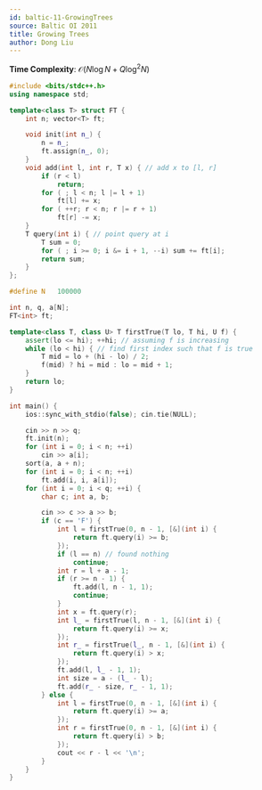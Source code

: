 ```yaml
---
id: baltic-11-GrowingTrees
source: Baltic OI 2011
title: Growing Trees
author: Dong Liu
---
```


**Time Complexity**: $\mathcal O(N\log N + Q\log^2 N)$

<LanguageSection>

<CPPSection>

```cpp
#include <bits/stdc++.h>
using namespace std;

template<class T> struct FT {
	int n; vector<T> ft;

	void init(int n_) {
		n = n_;
		ft.assign(n_, 0);
	}
	void add(int l, int r, T x) { // add x to [l, r] 
		if (r < l)
			return;
		for ( ; l < n; l |= l + 1)
			ft[l] += x;
		for ( ++r; r < n; r |= r + 1)
			ft[r] -= x;
	}
	T query(int i) { // point query at i
		T sum = 0;
		for ( ; i >= 0; i &= i + 1, --i) sum += ft[i];
		return sum;
	}
};

#define N	100000

int n, q, a[N];
FT<int> ft;

template<class T, class U> T firstTrue(T lo, T hi, U f) {
	assert(lo <= hi); ++hi; // assuming f is increasing
	while (lo < hi) { // find first index such that f is true 
		T mid = lo + (hi - lo) / 2;
		f(mid) ? hi = mid : lo = mid + 1; 
	} 
	return lo;
}

int main() {
	ios::sync_with_stdio(false); cin.tie(NULL);

	cin >> n >> q;
	ft.init(n);
	for (int i = 0; i < n; ++i)
		cin >> a[i];
	sort(a, a + n);
	for (int i = 0; i < n; ++i)
		ft.add(i, i, a[i]);
	for (int i = 0; i < q; ++i) {
		char c; int a, b;

		cin >> c >> a >> b;
		if (c == 'F') {
			int l = firstTrue(0, n - 1, [&](int i) {
				return ft.query(i) >= b;
			});
			if (l == n) // found nothing
				continue;
			int r = l + a - 1;
			if (r >= n - 1) {
				ft.add(l, n - 1, 1);
				continue;
			}
			int x = ft.query(r);
			int l_ = firstTrue(l, n - 1, [&](int i) {
				return ft.query(i) >= x;
			});
			int r_ = firstTrue(l_, n - 1, [&](int i) {
				return ft.query(i) > x;
			});
			ft.add(l, l_ - 1, 1);
			int size = a - (l_ - l);
			ft.add(r_ - size, r_ - 1, 1);
		} else {
			int l = firstTrue(0, n - 1, [&](int i) {
				return ft.query(i) >= a;
			});
			int r = firstTrue(0, n - 1, [&](int i) {
				return ft.query(i) > b;
			});
			cout << r - l << '\n';
		}
	}
}
```

</CPPSection>

</LanguageSection>